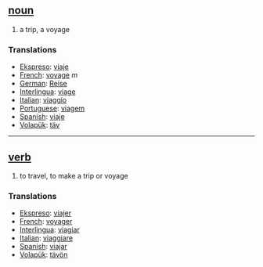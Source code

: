 == [[noun]] == 
# a trip, a voyage
=== Translations === 
*[[Ekspreso]]: [[viaje]]
*[[French]]: [[voyage]] ''m''
*[[German]]: [[Reise]] 
*[[Interlingua]]: [[viage]] 
*[[Italian]]: [[viaggio]] 
*[[Portuguese]]: [[viagem]] 
*[[Spanish]]: [[viaje]] 
*[[Volapük]]: [[täv]]

----

== [[verb]] ==
# to travel, to make a trip or voyage
=== Translations === 
*[[Ekspreso]]: [[viajer]]
*[[French]]: [[voyager]] 
*[[Interlingua]]: [[viagiar]] 
*[[Italian]]: [[viaggiare]] 
*[[Spanish]]: [[viajar]] 
*[[Volapük]]: [[tävön]]